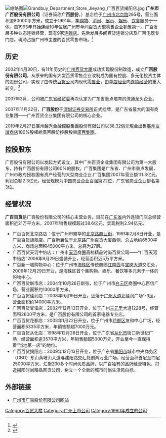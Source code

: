 {{Infobox_Company |
  company_name_zh = 广州市广百股份有限公司 |
  company_name = 广州市广百股份有限公司 |
  company_logo =  |
  company_type = [[国有企业|国有企业]]、[[上市公司|上市公司]]<br />{{Szse|002187}}|
  company_slogan  =  |
  foundation = 1990年 |
  location ={{CHN}}[[广东省|广东省]][[广州市|广州市]]<br />[[越秀区|越秀区]][[西湖路_(广州)|西湖路]]12号|
  industry = [[零售业|百货零售业务]]|
  key_people = | 
  sales =  |
  profit =  |
  asset =  |
  market_value = |
  num_employees = |
  revenue = |
  products =  |
  parent = [[广州百货企业集团有限公司|广州百货企业集团有限公司]]|
  homepage = [http://www.grandbuy.com.cn 广州市广百股份有限公司]
}}
[[File:廣百百貨北京路店_201902.jpg|缩略图]][[File:Grandbuy_Department_Store_Jieyang_广百百货揭阳店.jpg|thumb]]
'''广州市广百股份有限公司'''（证券简称'''广百股份'''，{{Szse|002187}}）总店位于[[广州市|广州市]][[北京路_(越秀区)|北京路]]295号，营业面积逾80000平方米，成立于1991年，集[[购物|购物]]、[[消闲|消闲]]、[[展示|展示]]、[[娱乐|娱乐]]、[[饮食|饮食]]服务于一体。自1993年开始连续10年位居广州市单间[[百货|百货]]大型[[零售|零售]]企业销售第一。广百发展多种业态连锁经营，现有9家[[连锁店|连锁店]]。先后发展多间百货连锁分店及广百电器专门店。現時占据广州市主要的百货零售市场。<ref>{{cite news |title=广百友谊两大集团合体，全力打造全国商贸领域龙头企业 |url=https://news.dayoo.com/guangzhou/202002/28/139995_53161061.htm |accessdate=2020-06-14 |publisher=广州日报大洋网 |date=2020-02-28 |archive-date=2020-06-14 |archive-url=https://web.archive.org/web/20200614015416/https://news.dayoo.com/guangzhou/202002/28/139995_53161061.htm |dead-url=no }}</ref>

== 历史 ==
2002年4月30日，有11年历史的[[广州百货大厦|广州百货大厦]]成功实现股份制改造，成立'''广百股份有限公司'''，从原来的国有大型百货零售企业改制成为国有控股、多元化投资主体的股份公司，实现了由传统[[百货公司|百货公司]]向现代[[零售业|零售业]]，由[[单店经营|单店经营]]向[[连锁经营|连锁经营]]的重大转变。<ref>{{cite web |title=EAS HR实践系列四：广州广百--南粤百货的佼佼者 |url=https://www.hroot.com/contents/232/220922.html |publisher=Hrott |accessdate=2020-06-14 |archive-date=2020-06-14 |archive-url=https://web.archive.org/web/20200614015125/https://www.hroot.com/contents/232/220922.html |dead-url=no }}</ref>

2007年3月，公司被[[广东省经贸委|广东省经贸委]]再次认定为广东省重点培育的流通龙头企业。

2007年11月22日，'''广百股份'''于[[深圳证券交易所|深圳证券交易所]]正式挂牌，是广东省最大的国有商业集团——广州百货企业集团有限公司的核心企业。

2019年2月27日廣州越秀金融控股集團股份有限公司以38.32億元現金出售[[廣州友誼商店|廣州友誼商店]]100%股權給廣百股份控股股東[[廣百集團|廣百集團]]。

== 控股股东 ==
广百股份有限公司以发起方式设立，其中广州百货企业集团有限公司为第一大股东，持有广百股份有限公司60%的股权。广百集团是广东省、广州市重点发展，广州市政府授权国有资产经营的大型商业企业.广百集团2007年营业额111.3亿元，利润总额2.3亿元，经营规模为中国商业企业百强第22位，广东省商业企业排名第3位。

== 经营状况 ==
'''广百百货'''是广百股份有限公司的核心主营业务，目前在[[广东省|广东省]]内外连锁门店总经营面积近21万平方米，2007年销售规模超过38.6亿元，实现税利2.94亿元。
* 广百百货北京路店：位于广州市繁华的[[北京路商业街|北京路商业街]]，1991年2月8日开业，是广百百货旗舰店。广百新翼位于北京路广州百货大厦西侧，总占地约6500平方米，商场总面积45000平方米，总高为27层。
* 广百百货天河中怡店：广州市[[天河区|天河]]商圈高档精品时尚百货公司——“广百天河中怡店”2006年9月29日盛装开业，经营面积近5万平方米。
* 广百新一城购物中心：位于广州市[[海珠区|海珠区]]传统商圈[[江南西|江南西]]与[[宝岗大道|宝岗大道]]交汇处，2006年12月29日开业，是海珠区首个集购物、娱乐、餐饮等多元素于一体的购物中心。
* 广百百货新市店：2004年10月28日新张，位于广州市[[白云区_(广州市)|白云区]]商圈中心百信广场，营业面积约13000平方米。
* 广百百货佳润店：2008年9月19日开业，坐落于[[广州大道北|广州大道北]]佳润广场1-3层，营业面积约14000平方米。
* 广百百货棠溪店：2002年12月13日开业，位于广州[[三元里|三元里]]大道1228号，经营面积2600平方米，是广百股份有限公司的首家电器专业店。
* 广百百货花都店：2003年1月22日开业，位于广州市[[花都区|花都区]]友和中心广场，经营面积5335平方米，年销售额超7000万元。
* 广百百货从化店：1998年12月28日开业，位于广东省[[从化市|从化市]]街口新世纪广场，经营面积逾3570平方米，年销售额超5000万元，开业至今一直保持着“当地第一店”的地位。
* 广百百货揭阳店：2009年12月13日开业，位于广东省[[揭阳市|揭阳市]]城市中央商务区（CBD）东山黄岐山大道与建阳路交汇处创鸿万业广场，经营面积首层至四层25000平方米，汇聚200多个时尚优质品牌，以广百独有的品牌经营特色，打造揭阳时尚精品百货公司，树立一个全新的城市时尚生活风向标。


== 外部链接 ==
*[http://www.grandbuy.com.cn/ 广州市广百股份有限公司网站] {{Wayback|url=http://www.grandbuy.com.cn/ |date=20090609182202 }}
{{广州}}
[[Category:百货大楼|Category:百货大楼]]
[[Category:广州上市公司|Category:广州上市公司]]
[[Category:1990年成立的公司|Category:1990年成立的公司]]